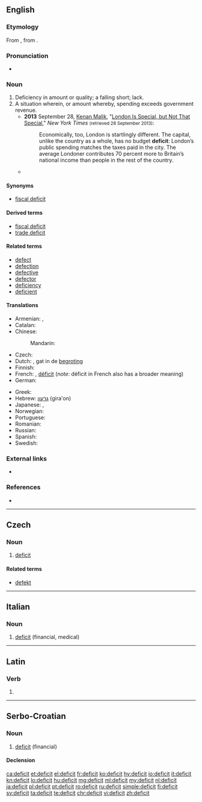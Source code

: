{{also|déficit}}
==English==

===Etymology===
From {{etyl|fr|en}} {{term|déficit|lang=fr}}, from {{etyl|la|en}} {{m|la|dēficit}}.

===Pronunciation===
* {{a|UK}} {{IPA|/ˈdɛfɪsɪt/|lang=en}}

===Noun===
{{en-noun}}

# Deficiency in amount or quality; a falling short; lack.
# A situation wherein, or amount whereby, spending exceeds government revenue.
#* '''2013''' September 28, [[w:Kenan Malik|Kenan Malik]], "[http://www.nytimes.com/2013/09/29/opinion/sunday/london-is-special-but-not-that-special.html?ref=opinion London Is Special, but Not That Special]," ''New York Times'' <small>(retrieved 28 September 2013)</small>:
#*: Economically, too, London is startlingly different. The capital, unlike the country as a whole, has no budget '''deficit''': London’s public spending matches the taxes paid in the city. The average Londoner contributes 70 percent more to Britain’s national income than people in the rest of the country. 
#* {{quote-news|work=Contra Costa Times|title=It's Time for a Reality Check on the Deficit|city=Contra Costa, CA|date=August 4|year=1996|passage=But Wall Street, which has a case of '''deficit'''-attention disorder, is no longer focused on a balanced budget. "The bond market only worries about one thing at [a time.]}}

====Synonyms====
* [[fiscal deficit]]

====Derived terms====
* [[fiscal deficit]]
* [[trade deficit]]

====Related terms====
* [[defect]]
* [[defection]]
* [[defective]]
* [[defector]]
* [[deficiency]]
* [[deficient]]

====Translations====
{{trans-see|deficiency}}

{{trans-top|situation wherein spending exceeds government revenue}}
* Armenian: {{t|hy|դեֆիցիտ|sc=Armn}}, {{t|hy|պակասորդ|sc=Armn}}
* Catalan: {{t|ca|dèficit|m}}
* Chinese:
*: Mandarin: {{t+|cmn|赤字|tr=chìzì|sc=Hani}}
* Czech: {{t|cs|deficit|m}}
* Dutch: {{t+|nl|tekort}}, gat {{g|n}} in de [[begroting]] {{g|f}}
* Finnish: {{t|fi|vaje}}
* French: {{t|fr|déficit budgétaire}}, [[déficit]] (''note'': déficit in French also has a broader meaning)
* German: {{t+|de|Defizit|n}}
{{trans-mid}}
* Greek: {{t+|el|έλλειμμα|n}}
* Hebrew: [[גרעון]] (gira'on) {{g|m}}
* Japanese: {{t+|ja|赤字|tr=[[あかじ]], akaji}}, {{t+|ja|欠損|tr=[[けっそん]], kesson}}
* Norwegian: {{t|no|underskudd}}
* Portuguese: {{t+|pt|déficit}}
* Romanian: {{t+|ro|deficit|n}}
* Russian: {{t+|ru|дефицит|m|tr=d'eficít}}
* Spanish: {{t+|es|déficit}}
* Swedish: {{t+|sv|underskott}}
{{trans-bottom}}

===External links===
* {{pedia}}

===References===
* {{R:Webster 1913}}

----

==Czech==

===Noun===
{{cs-noun|g=m}}

# [[#English|deficit]]

====Related terms====
* [[defekt]] {{g|m}}

----

==Italian==

===Noun===
{{head|it|noun|g=m|invariable}}

# [[#English|deficit]] (financial, medical)

----

==Latin==

===Verb===
{{la-verb-form|dēficit}}

# {{conjugation of|deficiō||3|s|pres|act|ind|lang=la}}

----

==Serbo-Croatian==

===Noun===
{{sh-noun|g=m|head=dȅficit|r|дефицит|де̏фицит}}

# [[#English|deficit]] (financial)

====Declension====
{{sh-decl-noun
|deficit|deficiti
|deficita|deficita
|deficitu|deficitima
|deficit|deficite
|deficite|deficiti
|deficitu|deficitima
|deficitom|deficitima
}}

[[ca:deficit]]
[[et:deficit]]
[[el:deficit]]
[[fr:deficit]]
[[ko:deficit]]
[[hy:deficit]]
[[io:deficit]]
[[it:deficit]]
[[kn:deficit]]
[[lo:deficit]]
[[hu:deficit]]
[[mg:deficit]]
[[ml:deficit]]
[[my:deficit]]
[[nl:deficit]]
[[ja:deficit]]
[[pl:deficit]]
[[pt:deficit]]
[[ro:deficit]]
[[ru:deficit]]
[[simple:deficit]]
[[fi:deficit]]
[[sv:deficit]]
[[ta:deficit]]
[[te:deficit]]
[[chr:deficit]]
[[vi:deficit]]
[[zh:deficit]]